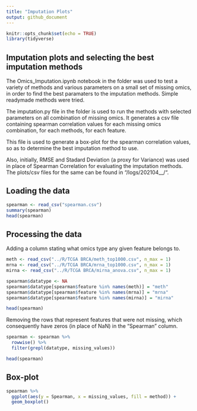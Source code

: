 ```yaml
---
title: "Imputation Plots"
output: github_document
---
```


```r
knitr::opts_chunk$set(echo = TRUE)
library(tidyverse)
```

## Imputation plots and selecting the best imputation methods

The Omics_Imputation.ipynb notebook in the folder was used to test a variety of methods and various parameters on a small set of missing omics, in order to find the best paramaters to the imputation methods. Simple readymade methods were tried.

The imputation.py file in the folder is used to run the methods with selected parameters on all combination of missing omics. It generates a csv file containing spearman correlation values for each missing omics combination, for each  methods, for each feature.

This file is used to generate a box-plot for the spearman correlation values, so as to determine the best imputation method to use.

Also, initially, RMSE and Stadard Deviation (a proxy for Variance) was used in place of Spearman Correlation for evaluating the imputation methods. The plots/csv files for the same can be found in "/logs/202104__/".


## Loading the data

```r
spearman <- read_csv("spearman.csv")
summary(spearman)
head(spearman)
```

## Processing the data

Adding a column stating what omics type any given feature belongs to.
```r
meth <- read_csv("../R/TCGA BRCA/meth_top1000.csv", n_max = 1)
mrna <- read_csv("../R/TCGA BRCA/mrna_top1000.csv", n_max = 1)
mirna <- read_csv("../R/TCGA BRCA/mirna_anova.csv", n_max = 1)

spearman$datatype <- NA
spearman$datatype[spearman$feature %in% names(meth)] = "meth"
spearman$datatype[spearman$feature %in% names(mrna)] = "mrna"
spearman$datatype[spearman$feature %in% names(mirna)] = "mirna"

head(spearman)
```

Removing the rows that represent features that were not missing, which consequently have zeros (in place of NaN) in the "Spearman" column.
```r
spearman <- spearman %>%
  rowwise() %>%
  filter(grepl(datatype, missing_values))

head(spearman)
```

## Box-plot

```r
spearman %>%
  ggplot(aes(y = Spearman, x = missing_values, fill = method)) +
  geom_boxplot()
```

